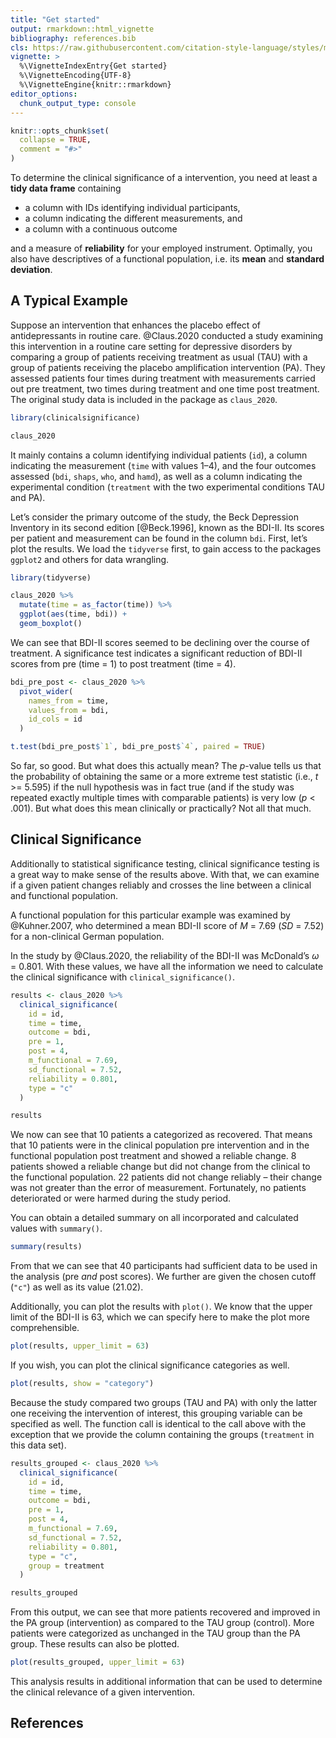 ```yaml
---
title: "Get started"
output: rmarkdown::html_vignette
bibliography: references.bib
cls: https://raw.githubusercontent.com/citation-style-language/styles/master/apa.csl
vignette: >
  %\VignetteIndexEntry{Get started}
  %\VignetteEncoding{UTF-8}
  %\VignetteEngine{knitr::rmarkdown}
editor_options: 
  chunk_output_type: console
---
```


```r
knitr::opts_chunk$set(
  collapse = TRUE,
  comment = "#>"
)
```

To determine the clinical significance of a intervention, you need at least a **tidy data frame** containing 

- a column with IDs identifying individual participants,
- a column indicating the different measurements, and
- a column with a continuous outcome

and a measure of **reliability** for your employed instrument. Optimally, you also have descriptives of a functional population, i.e. its **mean** and **standard deviation**.

## A Typical Example
Suppose an intervention that enhances the placebo effect of antidepressants in routine care. @Claus.2020 conducted a study examining this intervention in a routine care setting for depressive disorders by comparing a group of patients receiving treatment as usual (TAU) with a group of patients receiving the placebo amplification intervention (PA). They assessed patients four times during treatment with measurements carried out pre treatment, two times during treatment and one time post treatment. The original study data is included in the package as `claus_2020`.

```r
library(clinicalsignificance)

claus_2020
```

It mainly contains a column identifying individual patients (`id`), a column indicating the measurement (`time` with values 1--4), and the four outcomes assessed (`bdi`, `shaps`, `who`, and `hamd`), as well as a column indicating the experimental condition (`treatment` with the two experimental conditions TAU and PA).

Let's consider the primary outcome of the study, the Beck Depression Inventory in its second edition [@Beck.1996], known as the BDI-II. Its scores per patient and measurement can be found in the column `bdi`. First, let's plot the results. We load the `tidyverse` first, to gain access to the packages `ggplot2` and others for data wrangling.

```r
library(tidyverse)

claus_2020 %>% 
  mutate(time = as_factor(time)) %>% 
  ggplot(aes(time, bdi)) +
  geom_boxplot()
```

We can see that BDI-II scores seemed to be declining over the course of treatment. A significance test indicates a significant reduction of BDI-II scores from pre (time = 1) to post treatment (time = 4).

```r
bdi_pre_post <- claus_2020 %>% 
  pivot_wider(
    names_from = time,
    values_from = bdi,
    id_cols = id
  )

t.test(bdi_pre_post$`1`, bdi_pre_post$`4`, paired = TRUE)
```

So far, so good. But what does this actually mean? The _p_-value tells us that the probability of obtaining the same or a more extreme test statistic (i.e., _t_ >= 5.595) if the null hypothesis was in fact true (and if the study was repeated exactly multiple times with comparable patients) is very low (_p_ < .001). But what does this mean clinically or practically? Not all that much.

## Clinical Significance
Additionally to statistical significance testing, clinical significance testing is a great way to make sense of the results above. With that, we can examine if a given patient changes reliably and crosses the line between a clinical and functional population.

A functional population for this particular example was examined by @Kuhner.2007, who determined a mean BDI-II score of _M_ = 7.69 (_SD_ = 7.52) for a non-clinical German population.

In the study by @Claus.2020, the reliability of the BDI-II was McDonald's $\omega$ = 0.801. With these values, we have all the information we need to calculate the clinical significance with `clinical_significance()`.

```r
results <- claus_2020 %>% 
  clinical_significance(
    id = id,
    time = time,
    outcome = bdi,
    pre = 1,
    post = 4,
    m_functional = 7.69,
    sd_functional = 7.52,
    reliability = 0.801,
    type = "c"
  )

results
```

We now can see that 10 patients a categorized as recovered. That means that 10 patients were in the clinical population pre intervention and in the functional population post treatment and showed a reliable change. 8 patients showed a reliable change but did not change from the clinical to the functional population. 22 patients did not change reliably -- their change was not greater than the error of measurement. Fortunately, no patients deteriorated or were harmed during the study period. 

You can obtain a detailed summary on all incorporated and calculated values with `summary()`.

```r
summary(results)
```

From that we can see that 40 participants had sufficient data to be used in the analysis (pre _and_ post scores). We further are given the chosen cutoff (`"c"`) as well as its value (21.02).

Additionally, you can plot the results with `plot()`. We know that the upper limit of the BDI-II is 63, which we can specify here to make the plot more comprehensible.

```r
plot(results, upper_limit = 63)
```

If you wish, you can plot the clinical significance categories as well.

```r
plot(results, show = "category")
```


Because the study compared two groups (TAU and PA) with only the latter one receiving the intervention of interest, this grouping variable can be specified as well. The function call is identical to the call above with the exception that we provide the column containing the groups (`treatment` in this data set).

```r
results_grouped <- claus_2020 %>% 
  clinical_significance(
    id = id,
    time = time,
    outcome = bdi,
    pre = 1,
    post = 4,
    m_functional = 7.69,
    sd_functional = 7.52,
    reliability = 0.801,
    type = "c",
    group = treatment
  )

results_grouped
```

From this output, we can see that more patients recovered and improved in the PA group (intervention) as compared to the TAU group (control). More patients were categorized as unchanged in the TAU group than the PA group. These results can also be plotted.

```r
plot(results_grouped, upper_limit = 63)
```


This analysis results in additional information that can be used to determine the clinical relevance of a given intervention.


## References
